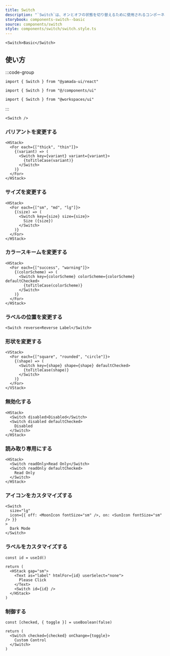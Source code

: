 ```yaml
---
title: Switch
description: "`Switch`は、オンとオフの状態を切り替えるために使用されるコンポーネントです。"
storybook: components-switch--basic
source: components/switch
style: components/switch/switch.style.ts
---
```


```tsx preview
<Switch>Basic</Switch>
```

## 使い方

:::code-group

```tsx [package]
import { Switch } from "@yamada-ui/react"
```

```tsx [alias]
import { Switch } from "@/components/ui"
```

```tsx [monorepo]
import { Switch } from "@workspaces/ui"
```

:::

```tsx
<Switch />
```

### バリアントを変更する

```tsx preview
<HStack>
  <For each={["thick", "thin"]}>
    {(variant) => (
      <Switch key={variant} variant={variant}>
        {toTitleCase(variant)}
      </Switch>
    )}
  </For>
</HStack>
```

### サイズを変更する

```tsx preview
<HStack>
  <For each={["sm", "md", "lg"]}>
    {(size) => (
      <Switch key={size} size={size}>
        Size ({size})
      </Switch>
    )}
  </For>
</HStack>
```

### カラースキームを変更する

```tsx preview
<HStack>
  <For each={["success", "warning"]}>
    {(colorScheme) => (
      <Switch key={colorScheme} colorScheme={colorScheme} defaultChecked>
        {toTitleCase(colorScheme)}
      </Switch>
    )}
  </For>
</HStack>
```

### ラベルの位置を変更する

```tsx preview
<Switch reverse>Reverse Label</Switch>
```

### 形状を変更する

```tsx preview
<VStack>
  <For each={["square", "rounded", "circle"]}>
    {(shape) => (
      <Switch key={shape} shape={shape} defaultChecked>
        {toTitleCase(shape)}
      </Switch>
    )}
  </For>
</VStack>
```

### 無効化する

```tsx preview
<HStack>
  <Switch disabled>Disabled</Switch>
  <Switch disabled defaultChecked>
    Disabled
  </Switch>
</HStack>
```

### 読み取り専用にする

```tsx preview
<HStack>
  <Switch readOnly>Read Only</Switch>
  <Switch readOnly defaultChecked>
    Read Only
  </Switch>
</HStack>
```

### アイコンをカスタマイズする

```tsx preview
<Switch
  size="lg"
  icon={{ off: <MoonIcon fontSize="sm" />, on: <SunIcon fontSize="sm" /> }}
>
  Dark Mode
</Switch>
```

### ラベルをカスタマイズする

```tsx preview functional
const id = useId()

return (
  <HStack gap="sm">
    <Text as="label" htmlFor={id} userSelect="none">
      Please Click
    </Text>
    <Switch id={id} />
  </HStack>
)
```

### 制御する

```tsx preview functional client
const [checked, { toggle }] = useBoolean(false)

return (
  <Switch checked={checked} onChange={toggle}>
    Custom Control
  </Switch>
)
```
